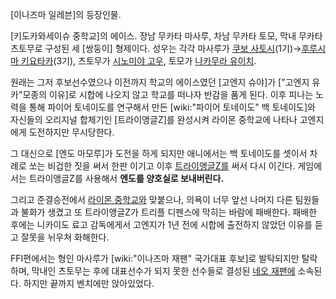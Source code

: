[이나즈마 일레븐]의 등장인물.

[키도카와세이슈 중학교]의 에이스. 장남 무카타 마사루, 차남 무카타 토모, 막내 무카타 츠토무로 구성된 세 [쌍둥이] 형제이다.
성우는 각각 마사루가 [[쿠보 사토시]](1기)→[[후루시마 키요타카]](3기), 츠토무가 [[시노미야 고우]], 토모가 [[나카무라 유이치]].

원래는 그저 후보선수였으나 이전까지 학교의 에이스였던 [고엔지 슈야]가 ["고엔지 유카"모종의 이유]로 시합에 나오지 않고 학교를 떠나자 반감을 품게 된다. 이후 피나는 노력을 통해 파이어 토네이도를 연구해서 만든 [wiki:"파이어 토네이도" 백 토네이도]와 자신들의 오리지널 합체기인 [트라이앵글Z]를 완성시켜 라이몬 중학교에 나타나 고엔지에게 도전하지만 무시당한다.

그 대신으로 [엔도 마모루]가 도전을 하게 되지만 애니에서는 백 토네이도를 셋이서 차례로 쏘는 비겁한 짓을 써서 한판 이기고 이후 [[트라이앵글Z]]를 써서 다시 이긴다. 게임에서는 트라이앵글Z를 사용해서 '''엔도를 양호실로 보내버린다.'''

그리고 준결승전에서 [[라이몬 중학교]]와 맞붙으나, 의욕이 너무 앞선 나머지 다른 팀원들과 불화가 생겼고 또 트라이앵글Z가 트리플 디펜스에 막히는 바람에 패배한다. 패배한 후에는 니카이도 료고 감독에게서 고엔지가 1년 전에 시합에 출전하지 않았던 이유를 듣고 잘못을 뉘우쳐 화해한다.

FFI편에서는 형인 마사루가 [wiki:"이나즈마 재팬" 국가대표 후보]로 발탁되지만 탈락하며, 막내인 츠토무는 후에 대표선수가 되지 못한 선수들로 결성된 [[네오 재팬]]에 소속된다. 하지만 끝까지 벤치에만 앉아있었다.
